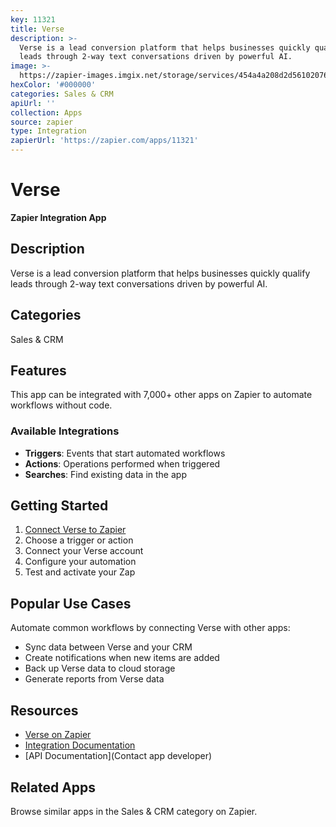 ```yaml
---
key: 11321
title: Verse
description: >-
  Verse is a lead conversion platform that helps businesses quickly qualify
  leads through 2-way text conversations driven by powerful AI.
image: >-
  https://zapier-images.imgix.net/storage/services/454a4a208d2d56102076702a84daaa7a.png?auto=format%2Ccompress&ixlib=python-3.0.0&q=50
hexColor: '#000000'
categories: Sales & CRM
apiUrl: ''
collection: Apps
source: zapier
type: Integration
zapierUrl: 'https://zapier.com/apps/11321'
---
```

# Verse

**Zapier Integration App**

## Description

Verse is a lead conversion platform that helps businesses quickly qualify leads through 2-way text conversations driven by powerful AI.

## Categories

Sales & CRM

## Features

This app can be integrated with 7,000+ other apps on Zapier to automate workflows without code.

### Available Integrations

- **Triggers**: Events that start automated workflows
- **Actions**: Operations performed when triggered
- **Searches**: Find existing data in the app

## Getting Started

1. [Connect Verse to Zapier](https://zapier.com/apps/11321)
2. Choose a trigger or action
3. Connect your Verse account
4. Configure your automation
5. Test and activate your Zap

## Popular Use Cases

Automate common workflows by connecting Verse with other apps:

- Sync data between Verse and your CRM
- Create notifications when new items are added
- Back up Verse data to cloud storage
- Generate reports from Verse data

## Resources

- [Verse on Zapier](https://zapier.com/apps/11321)
- [Integration Documentation](https://zapier.com/apps/11321/integrations)
- [API Documentation](Contact app developer)

## Related Apps

Browse similar apps in the Sales & CRM category on Zapier.
